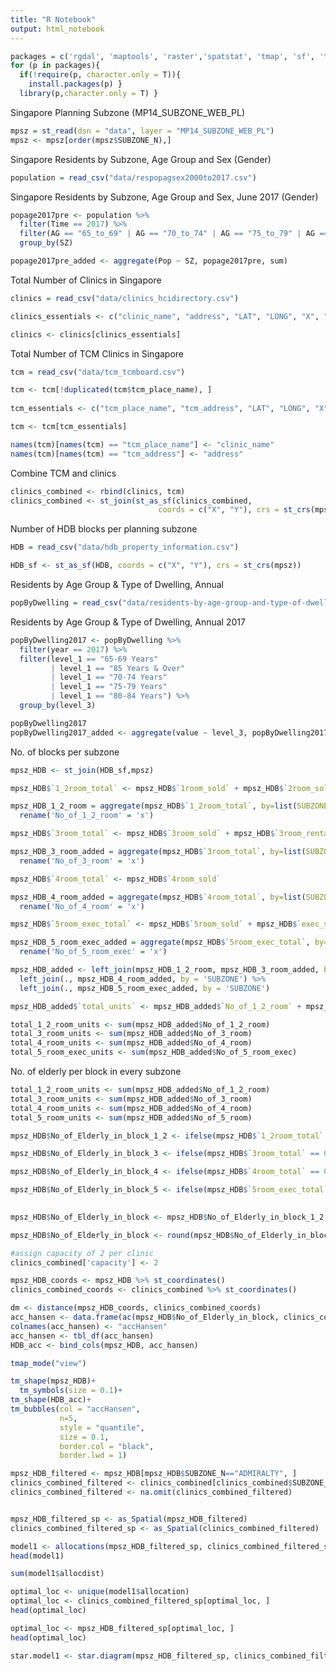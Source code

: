 ```yaml
---
title: "R Notebook"
output: html_notebook
---
```


```r
packages = c('rgdal', 'maptools', 'raster','spatstat', 'tmap', 'sf', 'tidyverse', 'SpatialAcc', 'tbart') 
for (p in packages){ 
  if(!require(p, character.only = T)){ 
    install.packages(p) } 
  library(p,character.only = T) }
```

Singapore Planning Subzone (MP14_SUBZONE_WEB_PL)
```r
mpsz = st_read(dsn = "data", layer = "MP14_SUBZONE_WEB_PL")
mpsz <- mpsz[order(mpsz$SUBZONE_N),]
```

Singapore Residents by Subzone, Age Group and Sex (Gender)
```r
population = read_csv("data/respopagsex2000to2017.csv")

```

Singapore Residents by Subzone, Age Group and Sex, June 2017 (Gender)
```r
popage2017pre <- population %>%
  filter(Time == 2017) %>%
  filter(AG == "65_to_69" | AG == "70_to_74" | AG == "75_to_79" | AG == "80_to_84" | AG == "85_and_over") %>%
  group_by(SZ)

popage2017pre_added <- aggregate(Pop ~ SZ, popage2017pre, sum)

```


Total Number of Clinics in Singapore
```r
clinics = read_csv("data/clinics_hcidirectory.csv")

clinics_essentials <- c("clinic_name", "address", "LAT", "LONG", "X", "Y") # remove postal code

clinics <- clinics[clinics_essentials]
```


Total Number of TCM Clinics in Singapore
```r
tcm = read_csv("data/tcm_tcmboard.csv")

tcm <- tcm[!duplicated(tcm$tcm_place_name), ]
  
tcm_essentials <- c("tcm_place_name", "tcm_address", "LAT", "LONG", "X", "Y")

tcm <- tcm[tcm_essentials]

names(tcm)[names(tcm) == "tcm_place_name"] <- "clinic_name"
names(tcm)[names(tcm) == "tcm_address"] <- "address"
```


Combine TCM and clinics
```r
clinics_combined <- rbind(clinics, tcm)
clinics_combined <- st_join(st_as_sf(clinics_combined, 
                                 coords = c("X", "Y"), crs = st_crs(mpsz)), mpsz)
```

Number of HDB blocks per planning subzone
```r
HDB = read_csv("data/hdb_property_information.csv")

HDB_sf <- st_as_sf(HDB, coords = c("X", "Y"), crs = st_crs(mpsz))

```

Residents by Age Group & Type of Dwelling, Annual
```r
popByDwelling = read_csv("data/residents-by-age-group-and-type-of-dwelling-detailed-categories-annual.csv")

```

Residents by Age Group & Type of Dwelling, Annual 2017
```r
popByDwelling2017 <- popByDwelling %>%
  filter(year == 2017) %>%
  filter(level_1 == "65-69 Years" 
         | level_1 == "85 Years & Over" 
         | level_1 == "70-74 Years" 
         | level_1 == "75-79 Years"  
         | level_1 == "80-84 Years") %>%
  group_by(level_3)

popByDwelling2017
popByDwelling2017_added <- aggregate(value ~ level_3, popByDwelling2017, sum)

```


No. of blocks per subzone
```r
mpsz_HDB <- st_join(HDB_sf,mpsz)

mpsz_HDB$`1_2room_total` <- mpsz_HDB$`1room_sold` + mpsz_HDB$`2room_sold` + mpsz_HDB$`1room_rental` + mpsz_HDB$`2room_rental`

mpsz_HDB_1_2_room = aggregate(mpsz_HDB$`1_2room_total`, by=list(SUBZONE=mpsz_HDB$SUBZONE_N), FUN=sum) %>%
  rename('No_of_1_2_room' = 'x') 

mpsz_HDB$`3room_total` <- mpsz_HDB$`3room_sold` + mpsz_HDB$`3room_rental` + mpsz_HDB$`other_room_rental`

mpsz_HDB_3_room_added = aggregate(mpsz_HDB$`3room_total`, by=list(SUBZONE=mpsz_HDB$SUBZONE_N), FUN=sum) %>%
  rename('No_of_3_room' = 'x') 

mpsz_HDB$`4room_total` <- mpsz_HDB$`4room_sold`

mpsz_HDB_4_room_added = aggregate(mpsz_HDB$`4room_total`, by=list(SUBZONE=mpsz_HDB$SUBZONE_N), FUN=sum) %>%
  rename('No_of_4_room' = 'x') 

mpsz_HDB$`5room_exec_total` <- mpsz_HDB$`5room_sold` + mpsz_HDB$`exec_sold`

mpsz_HDB_5_room_exec_added = aggregate(mpsz_HDB$`5room_exec_total`, by=list(SUBZONE=mpsz_HDB$SUBZONE_N), FUN=sum) %>%
  rename('No_of_5_room_exec' = 'x')   

mpsz_HDB_added <- left_join(mpsz_HDB_1_2_room, mpsz_HDB_3_room_added, by ='SUBZONE') %>%
  left_join(., mpsz_HDB_4_room_added, by = 'SUBZONE') %>%
  left_join(., mpsz_HDB_5_room_exec_added, by = 'SUBZONE')

mpsz_HDB_added$`total_units` <- mpsz_HDB_added$`No_of_1_2_room` + mpsz_HDB_added$`No_of_3_room` + mpsz_HDB_added$`No_of_4_room` + mpsz_HDB_added$`No_of_5_room`
```

```r
total_1_2_room_units <- sum(mpsz_HDB_added$No_of_1_2_room) 
total_3_room_units <- sum(mpsz_HDB_added$No_of_3_room) 
total_4_room_units <- sum(mpsz_HDB_added$No_of_4_room) 
total_5_room_exec_units <- sum(mpsz_HDB_added$No_of_5_room_exec) 

```


No. of elderly per block in every subzone
```r
total_1_2_room_units <- sum(mpsz_HDB_added$No_of_1_2_room) 
total_3_room_units <- sum(mpsz_HDB_added$No_of_3_room) 
total_4_room_units <- sum(mpsz_HDB_added$No_of_4_room) 
total_5_room_units <- sum(mpsz_HDB_added$No_of_5_room) 

mpsz_HDB$No_of_Elderly_in_block_1_2 <- ifelse(mpsz_HDB$`1_2room_total` == 0, 0, mpsz_HDB$`1_2room_total`/total_1_2_room_units) * popByDwelling2017_added$value[popByDwelling2017_added$level_3=="HDB 1- And 2-Room Flats"]

mpsz_HDB$No_of_Elderly_in_block_3 <- ifelse(mpsz_HDB$`3room_total` == 0, 0, mpsz_HDB$`3room_total`/total_3_room_units) * popByDwelling2017_added$value[popByDwelling2017_added$level_3=="HDB 3-Room Flats"] 

mpsz_HDB$No_of_Elderly_in_block_4 <- ifelse(mpsz_HDB$`4room_total` == 0, 0, mpsz_HDB$`4room_total`/total_4_room_units) * popByDwelling2017_added$value[popByDwelling2017_added$level_3=="HDB 4-Room Flats"]

mpsz_HDB$No_of_Elderly_in_block_5 <- ifelse(mpsz_HDB$`5room_exec_total` == 0, 0, mpsz_HDB$`5room_exec_total`/total_5_room_exec_units) * popByDwelling2017_added$value[popByDwelling2017_added$level_3=="HDB 5-Room And Executive Flats"]
                                    

mpsz_HDB$No_of_Elderly_in_block <- mpsz_HDB$No_of_Elderly_in_block_1_2 + mpsz_HDB$No_of_Elderly_in_block_3 + mpsz_HDB$No_of_Elderly_in_block_4 + mpsz_HDB$No_of_Elderly_in_block_5
```


```r
mpsz_HDB$No_of_Elderly_in_block <- round(mpsz_HDB$No_of_Elderly_in_block)
```

```r
#assign capacity of 2 per clinic
clinics_combined['capacity'] <- 2
```

```r
mpsz_HDB_coords <- mpsz_HDB %>% st_coordinates() 
clinics_combined_coords <- clinics_combined %>% st_coordinates()
```

```r
dm <- distance(mpsz_HDB_coords, clinics_combined_coords)
acc_hansen <- data.frame(ac(mpsz_HDB$No_of_Elderly_in_block, clinics_combined$capacity, dm, power=0.01, family="Hansen"))
colnames(acc_hansen) <- "accHansen"
acc_hansen <- tbl_df(acc_hansen)
HDB_acc <- bind_cols(mpsz_HDB, acc_hansen)
```

```r
tmap_mode("view")
```

```r
tm_shape(mpsz_HDB)+
  tm_symbols(size = 0.1)+
tm_shape(HDB_acc)+
tm_bubbles(col = "accHansen",
           n=5,
           style = "quantile",
           size = 0.1,
           border.col = "black",
           border.lwd = 1)
```

```r
mpsz_HDB_filtered <- mpsz_HDB[mpsz_HDB$SUBZONE_N=="ADMIRALTY", ]
clinics_combined_filtered <- clinics_combined[clinics_combined$SUBZONE_N=="ADMIRALTY", ]
clinics_combined_filtered <- na.omit(clinics_combined_filtered)
```

```r

```

```r
mpsz_HDB_filtered_sp <- as_Spatial(mpsz_HDB_filtered)
clinics_combined_filtered_sp <- as_Spatial(clinics_combined_filtered)
```

```r
model1 <- allocations(mpsz_HDB_filtered_sp, clinics_combined_filtered_sp, p=4)
head(model1)
```

```r
sum(model1$allocdist)
```

```r
optimal_loc <- unique(model1$allocation)
optimal_loc <- clinics_combined_filtered_sp[optimal_loc, ]
head(optimal_loc)
```

```r
optimal_loc <- mpsz_HDB_filtered_sp[optimal_loc, ]
head(optimal_loc)
```

```r
star.model1 <- star.diagram(mpsz_HDB_filtered_sp, clinics_combined_filtered_sp, alloc = model1$allocation)
```
